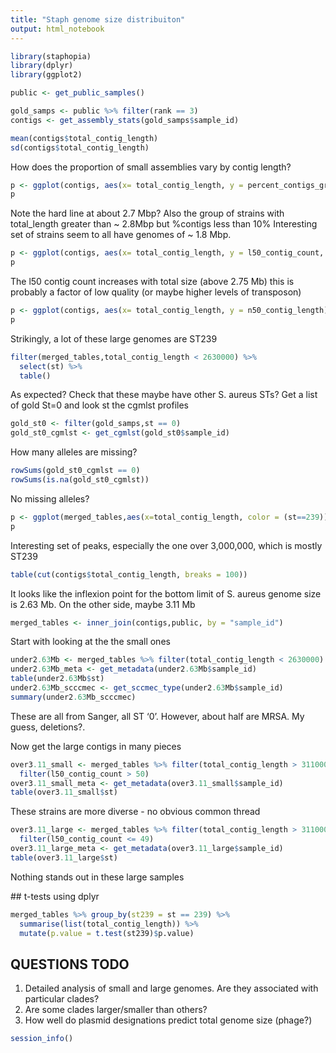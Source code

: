 ```yaml
---
title: "Staph genome size distribuiton"
output: html_notebook
---
```




```r
library(staphopia)
library(dplyr)
library(ggplot2)
```


```r
public <- get_public_samples()

```

```r
gold_samps <- public %>% filter(rank == 3)
contigs <- get_assembly_stats(gold_samps$sample_id)

```

```r
mean(contigs$total_contig_length)
sd(contigs$total_contig_length)
```

How does the proportion of small assemblies vary by contig length?

```r
p <- ggplot(contigs, aes(x= total_contig_length, y = percent_contigs_greater_1k)) + geom_point()
p 
```

Note the hard line at about 2.7 Mbp?
Also the group of strains with total_length greater than ~ 2.8Mbp but %contigs less than 10%
Interesting set of strains seem to all have genomes of ~ 1.8 Mbp.



```r
p <- ggplot(contigs, aes(x= total_contig_length, y = l50_contig_count, color=l50_contig_count > 50)) + geom_point()
p 
```

The l50 contig count increases with total size (above 2.75 Mb) this is probably a factor of low quality (or maybe higher levels of transposon)


```r
p <- ggplot(contigs, aes(x= total_contig_length, y = n50_contig_length)) + geom_point()
p 
```
 

Strikingly, a lot of these large genomes are ST239

```r
filter(merged_tables,total_contig_length < 2630000) %>%
  select(st) %>%
  table()
```

As expected?  Check that these maybe have other S. aureus STs?
Get a list of gold St=0 and look st the cgmlst profiles
```r
gold_st0 <- filter(gold_samps,st == 0)
gold_st0_cgmlst <- get_cgmlst(gold_st0$sample_id)
```
How many alleles are missing?

```r
rowSums(gold_st0_cgmlst == 0)
rowSums(is.na(gold_st0_cgmlst))
```

No missing alleles?

```r
p <- ggplot(merged_tables,aes(x=total_contig_length, color = (st==239))) + geom_histogram(binwidth=10000) 
p
```
Interesting set of peaks, especially the one over 3,000,000, which is mostly ST239

```r
table(cut(contigs$total_contig_length, breaks = 100))
```
It looks like the inflexion point for the bottom limit of S. aureus genome size is 2.63 Mb.  On the other side, maybe 3.11 Mb


```r
merged_tables <- inner_join(contigs,public, by = "sample_id")
```

Start with looking at the the small ones
```r
under2.63Mb <- merged_tables %>% filter(total_contig_length < 2630000) 
under2.63Mb_meta <- get_metadata(under2.63Mb$sample_id)
table(under2.63Mb$st)
under2.63Mb_scccmec <- get_sccmec_type(under2.63Mb$sample_id)
summary(under2.63Mb_scccmec)
```

These are all from Sanger, all ST '0'.  However, about half are MRSA. My guess, deletions?.

Now get the large contigs in many pieces
```r
over3.11_small <- merged_tables %>% filter(total_contig_length > 3110000) %>%
  filter(l50_contig_count > 50)
over3.11_small_meta <- get_metadata(over3.11_small$sample_id)
table(over3.11_small$st)
```
 These strains are more diverse - no obvious common thread
 
```r
over3.11_large <- merged_tables %>% filter(total_contig_length > 3110000) %>%
  filter(l50_contig_count <= 49)
over3.11_large_meta <- get_metadata(over3.11_large$sample_id)
table(over3.11_large$st)

```

 Nothing stands out in these large samples
 
 ## t-tests using dplyr
```r
merged_tables %>% group_by(st239 = st == 239) %>% 
  summarise(list(total_contig_length)) %>% 
  mutate(p.value = t.test(st239)$p.value)
```
 
 

## QUESTIONS TODO
1. Detailed analysis of small and large genomes.  Are they associated with particular clades?
2. Are some clades larger/smaller than others?
3. How well do plasmid designations predict total genome size (phage?)

```r
session_info()
```

